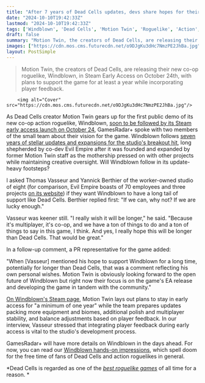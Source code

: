 ```yaml
---
title: "After 7 years of Dead Cells updates, devs share hopes for their new roguelike to get just as much support: 'If we can, why not? If we are lucky enough'"
date: "2024-10-10T19:42:33Z"
lastmod: "2024-10-10T19:42:33Z"
tags: ['Windblown', 'Dead Cells', 'Motion Twin', 'Roguelike', 'Action', 'Co-op', 'Early Access', 'Steam', 'Multiplayer']
draft: false
summary: "Motion Twin, the creators of Dead Cells, are releasing their new co-op roguelike, Windblown, in Steam Early Access on October 24th, with plans to support the game for at least a year while incorporating player feedback."
images: ["https://cdn.mos.cms.futurecdn.net/o9DJgKu3dHc7NmzPE2JhBa.jpg"]
layout: PostSimple
---
```

> Motion Twin, the creators of Dead Cells, are releasing their new co-op roguelike, Windblown, in Steam Early Access on October 24th, with plans to support the game for at least a year while incorporating player feedback.


        <img alt="Cover" src="https://cdn.mos.cms.futurecdn.net/o9DJgKu3dHc7NmzPE2JhBa.jpg"/>
        
As Dead Cells creator Motion Twin gears up for the first public demo of its new co-op action roguelike, Windblown, [<u>soon to be followed by its Steam early access launch on October 24</u>](https://www.gamesradar.com/games/roguelike/the-new-co-op-roguelike-from-the-dead-cells-team-launches-this-month-and-theres-an-unmissable-demo-coming-soon-too/), GamesRadar+ spoke with two members of the small team about their vision for the game. Windblown follows [<u>seven years of stellar updates and expansions for the studio's breakout hit</u>](https://www.gamesradar.com/after-5-years-roguelike-legend-dead-cells-ends-development-with-a-final-update-as-its-lead-devs-pursue-their-new-co-op-game/), long shepherded by co-dev Evil Empire after it was founded and expanded by former Motion Twin staff as the mothership pressed on with other projects while maintaining creative oversight. Will Windblown follow in its update-heavy footsteps? 

I asked Thomas Vasseur and Yannick Berthier of the worker-owned studio of eight (for comparison, Evil Empire boasts of 70 employees and three projects [<u>on its website</u>](https://evilempirestudio.com/)) if they want Windblown to have a long tail of support like Dead Cells. Berthier replied first: "If we can, why not? If we are lucky enough."

Vasseur was keener still. "I really wish it will be longer," he said. "Because it's multiplayer, it's co-op, and we have a ton of things to do and a ton of things to say in this game, I think. And yes, I really hope this will be longer than Dead Cells. That would be great."

In a follow-up comment, a PR representative for the game added:

"When [Vasseur] mentioned his hope to support Windblown for a long time, potentially for longer than Dead Cells, that was a comment reflecting his own personal wishes. Motion Twin is obviously looking forward to the open future of Windblown but right now their focus is on the game's EA release and developing the game in tandem with the community."

[<u>On Windblown's Steam page</u>](https://store.steampowered.com/app/1911610/Windblown/), Motion Twin lays out plans to stay in early access for "a minimum of one year" while the team prepares updates packing more equipment and biomes, additional polish and multiplayer stability, and balance adjustments based on player feedback. In our interview, Vasseur stressed that integrating player feedback during early access is vital to the studio's development process. 

GamesRadar+ will have more details on Windblown in the days ahead. For now, you can read our [<u>Windblown hands-on impressions</u>](https://www.gamesradar.com/games/roguelike/oh-no-the-dead-cells-devs-new-co-op-action-roguelike-windblown-is-so-good-that-im-already-struggling-to-put-it-down/), which spell doom for the free time of fans of Dead Cells and action roguelikes in general. 

*Dead Cells is regarded as one of the *[<u><em>best roguelike games</em></u>](https://www.gamesradar.com/best-roguelikes-roguelites/)* of all time for a reason. *
        